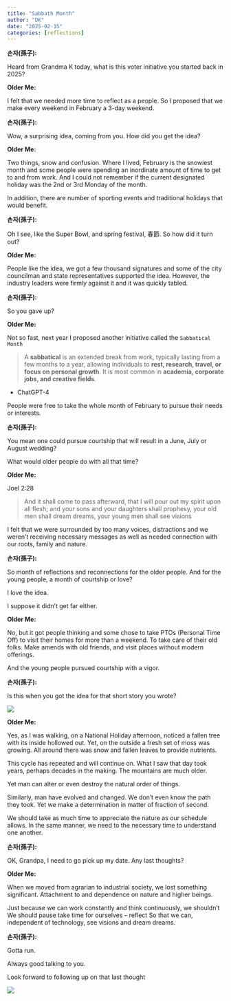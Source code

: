 ```yaml
---
title: "Sabbath Month"
author: "DK"
date: "2025-02-15"
categories: [reflections]
---
```


**손자(孫子):**

Heard from Grandma K today, what is this voter initiative you started back in 2025?

**Older Me:**

I felt that we needed more time to reflect as a people. So I proposed that we make every weekend in February a 3-day weekend.

**손자(孫子):**

Wow, a surprising idea, coming from you. How did you get the idea?

**Older Me:**

Two things, snow and confusion. Where I lived, February is the snowiest month and some people were spending an inordinate amount of time to get to and from work. And I could not remember if the current designated holiday was the 2nd or 3rd Monday of the month.

In addition, there are number of sporting events and traditional holidays that would benefit.

**손자(孫子):**

Oh I see, like the Super Bowl, and spring festival, 春節. So how did it turn out?

**Older Me:**

People like the idea, we got a few thousand signatures and some of the city councilman and state representatives supported the idea. However, the industry leaders were firmly against it and it was quickly tabled.

**손자(孫子):**

So you gave up?

**Older Me:**

Not so fast, next year I proposed another initiative called the `Sabbatical Month`

> A **sabbatical** is an extended break from work, typically lasting from a few months to a year, allowing individuals to **rest, research, travel, or focus on personal growth**. It is most common in **academia, corporate jobs, and creative fields**.

-   ChatGPT-4

People were free to take the whole month of February to pursue their needs or interests.

**손자(孫子):**

You mean one could pursue courtship that will result in a June, July or August wedding?

What would older people do with all that time?

**Older Me:**

Joel 2:28

> And it shall come to pass afterward, that I will pour out my spirit upon all flesh; and your sons and your daughters shall prophesy, your old men shall dream dreams, your young men shall see visions

I felt that we were surrounded by too many voices, distractions and we weren't receiving necessary messages as well as needed connection with our roots, family and nature.

**손자(孫子):**

So month of reflections and reconnections for the older people. And for the young people, a month of courtship or love?

I love the idea.

I suppose it didn't get far either.

**Older Me:**

No, but it got people thinking and some chose to take PTOs (Personal Time Off) to visit their homes for more than a weekend. To take care of their old folks. Make amends with old friends, and visit places without modern offerings.

And the young people pursued courtship with a vigor.

**손자(孫子):**

Is this when you got the idea for that short story you wrote?

![](images/20250218_090928.jpg)

**Older Me:**

Yes, as I was walking, on a National Holiday afternoon, noticed a fallen tree with its inside hollowed out. Yet, on the outside a fresh set of moss was growing. All around there was snow and fallen leaves to provide nutrients.

This cycle has repeated and will continue on. What I saw that day took years, perhaps decades in the making. The mountains are much older.

Yet man can alter or even destroy the natural order of things.

Similarly, man have evolved and changed. We don't even know the path they took. Yet we make a determination in matter of fraction of second.

We should take as much time to appreciate the nature as our schedule allows. In the same manner, we need to the necessary time to understand one another.

**손자(孫子):**

OK, Grandpa, I need to go pick up my date. Any last thoughts?

**Older Me:**

When we moved from agrarian to industrial society, we lost something significant. Attachment to and dependence on nature and higher beings.

Just because we can work constantly and think continuously, we shouldn't We should pause take time for ourselves -- reflect So that we can, independent of technology, see visions and dream dreams.

**손자(孫子):**

Gotta run.

Always good talking to you.

Look forward to following up on that last thought

![](images/DSC_8501.JPG)
